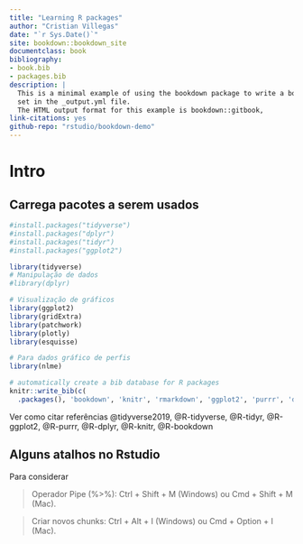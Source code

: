 --- 
title: "Learning R packages"
author: "Cristian Villegas"
date: "`r Sys.Date()`"
site: bookdown::bookdown_site
documentclass: book
bibliography:
- book.bib
- packages.bib
description: |
  This is a minimal example of using the bookdown package to write a book.
  set in the _output.yml file.
  The HTML output format for this example is bookdown::gitbook,
link-citations: yes
github-repo: "rstudio/bookdown-demo"
---

# Intro

## Carrega pacotes a serem usados

```{r}
#install.packages("tidyverse") 
#install.packages("dplyr")     
#install.packages("tidyr")     
#install.packages("ggplot2")   

library(tidyverse)
# Manipulação de dados
#library(dplyr)

# Visualização de gráficos
library(ggplot2)
library(gridExtra)
library(patchwork)
library(plotly)
library(esquisse)

# Para dados gráfico de perfis
library(nlme)
```

```{r include=FALSE}
# automatically create a bib database for R packages
knitr::write_bib(c(
  .packages(), 'bookdown', 'knitr', 'rmarkdown', 'ggplot2', 'purrr', 'dplyr', 'tibble'), 'packages.bib')
```

Ver como citar referências @tidyverse2019, @R-tidyverse, @R-tidyr, @R-ggplot2, @R-purrr, @R-dplyr, @R-knitr, @R-bookdown


## Alguns atalhos no Rstudio

Para considerar

  > Operador Pipe (%>%): Ctrl + Shift + M (Windows) ou Cmd + Shift + M (Mac).

  > Criar novos chunks: Ctrl + Alt + I (Windows) ou Cmd + Option + I (Mac).
  



